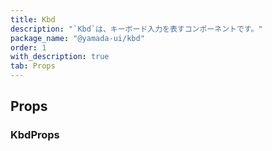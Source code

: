 ```yaml
---
title: Kbd
description: "`Kbd`は、キーボード入力を表すコンポーネントです。"
package_name: "@yamada-ui/kbd"
order: 1
with_description: true
tab: Props
---
```


## Props

### KbdProps

<PropsCard id="kbd-_accept" name="_accept" type="CSSUIObject" />

<PropsCard id="kbd-_active" name="_active" type="CSSUIObject" />

<PropsCard id="kbd-_after" name="_after" type="CSSUIObject" />

<PropsCard id="kbd-_anylink" name="_anyLink" type="CSSUIObject" />

<PropsCard id="kbd-_autofill" name="_autofill" type="CSSUIObject" />

<PropsCard id="kbd-_backdrop" name="_backdrop" type="CSSUIObject" />

<PropsCard id="kbd-_before" name="_before" type="CSSUIObject" />

<PropsCard id="kbd-_between" name="_between" type="CSSUIObject" />

<PropsCard id="kbd-_blank" name="_blank" type="CSSUIObject" />

<PropsCard id="kbd-_checked" name="_checked" type="CSSUIObject" />

<PropsCard id="kbd-_cue" name="_cue" type="CSSUIObject" />

<PropsCard id="kbd-_cueregion" name="_cueRegion" type="CSSUIObject" />

<PropsCard id="kbd-_dark" name="_dark" type="CSSUIObject" />

<PropsCard id="kbd-_default" name="_default" type="CSSUIObject" />

<PropsCard id="kbd-_disabled" name="_disabled" type="CSSUIObject" />

<PropsCard id="kbd-_empty" name="_empty" type="CSSUIObject" />

<PropsCard id="kbd-_enabled" name="_enabled" type="CSSUIObject" />

<PropsCard id="kbd-_end" name="_end" type="CSSUIObject" />

<PropsCard id="kbd-_even" name="_even" type="CSSUIObject" />

<PropsCard id="kbd-_expanded" name="_expanded" type="CSSUIObject" />

<PropsCard id="kbd-_fileselector" name="_fileSelector" type="CSSUIObject" />

<PropsCard id="kbd-_filled" name="_filled" type="CSSUIObject" />

<PropsCard id="kbd-_first" name="_first" type="CSSUIObject" />

<PropsCard id="kbd-_firstletter" name="_firstLetter" type="CSSUIObject" />

<PropsCard id="kbd-_firstline" name="_firstLine" type="CSSUIObject" />

<PropsCard id="kbd-_focus" name="_focus" type="CSSUIObject" />

<PropsCard id="kbd-_focusvisible" name="_focusVisible" type="CSSUIObject" />

<PropsCard id="kbd-_focuswithin" name="_focusWithin" type="CSSUIObject" />

<PropsCard id="kbd-_fullscreen" name="_fullScreen" type="CSSUIObject" />

<PropsCard id="kbd-_grabbed" name="_grabbed" type="CSSUIObject" />

<PropsCard id="kbd-_groupaccept" name="_groupAccept" type="CSSUIObject" />

<PropsCard id="kbd-_groupactive" name="_groupActive" type="CSSUIObject" />

<PropsCard id="kbd-_groupblank" name="_groupBlank" type="CSSUIObject" />

<PropsCard id="kbd-_groupchecked" name="_groupChecked" type="CSSUIObject" />

<PropsCard id="kbd-_groupdisabled" name="_groupDisabled" type="CSSUIObject" />

<PropsCard id="kbd-_groupenabled" name="_groupEnabled" type="CSSUIObject" />

<PropsCard id="kbd-_groupexpanded" name="_groupExpanded" type="CSSUIObject" />

<PropsCard id="kbd-_groupfocus" name="_groupFocus" type="CSSUIObject" />

<PropsCard
  id="kbd-_groupfocusvisible"
  name="_groupFocusVisible"
  type="CSSUIObject"
/>

<PropsCard
  id="kbd-_groupfocuswithin"
  name="_groupFocusWithin"
  type="CSSUIObject"
/>

<PropsCard id="kbd-_groupgrabbed" name="_groupGrabbed" type="CSSUIObject" />

<PropsCard
  id="kbd-_grouphorizontal"
  name="_groupHorizontal"
  type="CSSUIObject"
/>

<PropsCard id="kbd-_grouphover" name="_groupHover" type="CSSUIObject" />

<PropsCard id="kbd-_groupidle" name="_groupIdle" type="CSSUIObject" />

<PropsCard id="kbd-_groupinvalid" name="_groupInvalid" type="CSSUIObject" />

<PropsCard id="kbd-_grouploaded" name="_groupLoaded" type="CSSUIObject" />

<PropsCard id="kbd-_grouploading" name="_groupLoading" type="CSSUIObject" />

<PropsCard id="kbd-_groupoptional" name="_groupOptional" type="CSSUIObject" />

<PropsCard
  id="kbd-_groupplaceholdershown"
  name="_groupPlaceholderShown"
  type="CSSUIObject"
/>

<PropsCard id="kbd-_grouppressed" name="_groupPressed" type="CSSUIObject" />

<PropsCard id="kbd-_groupreadonly" name="_groupReadOnly" type="CSSUIObject" />

<PropsCard id="kbd-_groupreadwrite" name="_groupReadWrite" type="CSSUIObject" />

<PropsCard id="kbd-_groupreject" name="_groupReject" type="CSSUIObject" />

<PropsCard id="kbd-_grouprequired" name="_groupRequired" type="CSSUIObject" />

<PropsCard id="kbd-_groupselected" name="_groupSelected" type="CSSUIObject" />

<PropsCard
  id="kbd-_groupuserinvalid"
  name="_groupUserInvalid"
  type="CSSUIObject"
/>

<PropsCard id="kbd-_groupvalid" name="_groupValid" type="CSSUIObject" />

<PropsCard id="kbd-_groupvertical" name="_groupVertical" type="CSSUIObject" />

<PropsCard id="kbd-_hidden" name="_hidden" type="CSSUIObject" />

<PropsCard id="kbd-_holiday" name="_holiday" type="CSSUIObject" />

<PropsCard id="kbd-_horizontal" name="_horizontal" type="CSSUIObject" />

<PropsCard id="kbd-_hover" name="_hover" type="CSSUIObject" />

<PropsCard id="kbd-_idle" name="_idle" type="CSSUIObject" />

<PropsCard id="kbd-_indeterminate" name="_indeterminate" type="CSSUIObject" />

<PropsCard id="kbd-_inrange" name="_inRange" type="CSSUIObject" />

<PropsCard id="kbd-_invalid" name="_invalid" type="CSSUIObject" />

<PropsCard id="kbd-_last" name="_last" type="CSSUIObject" />

<PropsCard id="kbd-_light" name="_light" type="CSSUIObject" />

<PropsCard id="kbd-_link" name="_link" type="CSSUIObject" />

<PropsCard id="kbd-_loaded" name="_loaded" type="CSSUIObject" />

<PropsCard id="kbd-_loading" name="_loading" type="CSSUIObject" />

<PropsCard id="kbd-_marker" name="_marker" type="CSSUIObject" />

<PropsCard id="kbd-_mediadark" name="_mediaDark" type="CSSUIObject" />

<PropsCard id="kbd-_medialight" name="_mediaLight" type="CSSUIObject" />

<PropsCard
  id="kbd-_mediareducemotion"
  name="_mediaReduceMotion"
  type="CSSUIObject"
/>

<PropsCard id="kbd-_modal" name="_modal" type="CSSUIObject" />

<PropsCard id="kbd-_nativeactive" name="_nativeActive" type="CSSUIObject" />

<PropsCard id="kbd-_nativechecked" name="_nativeChecked" type="CSSUIObject" />

<PropsCard id="kbd-_nativedisabled" name="_nativeDisabled" type="CSSUIObject" />

<PropsCard id="kbd-_nativefocus" name="_nativeFocus" type="CSSUIObject" />

<PropsCard
  id="kbd-_nativefocusvisible"
  name="_nativeFocusVisible"
  type="CSSUIObject"
/>

<PropsCard
  id="kbd-_nativefocuswithin"
  name="_nativeFocusWithin"
  type="CSSUIObject"
/>

<PropsCard id="kbd-_nativehidden" name="_nativeHidden" type="CSSUIObject" />

<PropsCard id="kbd-_nativehover" name="_nativeHover" type="CSSUIObject" />

<PropsCard id="kbd-_nativereadonly" name="_nativeReadOnly" type="CSSUIObject" />

<PropsCard id="kbd-_nativetarget" name="_nativeTarget" type="CSSUIObject" />

<PropsCard id="kbd-_nativevalid" name="_nativeValid" type="CSSUIObject" />

<PropsCard id="kbd-_notfirst" name="_notFirst" type="CSSUIObject" />

<PropsCard id="kbd-_notlast" name="_notLast" type="CSSUIObject" />

<PropsCard id="kbd-_nottarget" name="_notTarget" type="CSSUIObject" />

<PropsCard id="kbd-_odd" name="_odd" type="CSSUIObject" />

<PropsCard id="kbd-_only" name="_only" type="CSSUIObject" />

<PropsCard id="kbd-_optional" name="_optional" type="CSSUIObject" />

<PropsCard id="kbd-_outrange" name="_outRange" type="CSSUIObject" />

<PropsCard id="kbd-_outside" name="_outside" type="CSSUIObject" />

<PropsCard id="kbd-_paused" name="_paused" type="CSSUIObject" />

<PropsCard id="kbd-_peeraccept" name="_peerAccept" type="CSSUIObject" />

<PropsCard id="kbd-_peeractive" name="_peerActive" type="CSSUIObject" />

<PropsCard id="kbd-_peerblank" name="_peerBlank" type="CSSUIObject" />

<PropsCard id="kbd-_peerchecked" name="_peerChecked" type="CSSUIObject" />

<PropsCard id="kbd-_peerdisabled" name="_peerDisabled" type="CSSUIObject" />

<PropsCard id="kbd-_peerenabled" name="_peerEnabled" type="CSSUIObject" />

<PropsCard id="kbd-_peerexpanded" name="_peerExpanded" type="CSSUIObject" />

<PropsCard id="kbd-_peerfocus" name="_peerFocus" type="CSSUIObject" />

<PropsCard
  id="kbd-_peerfocusvisible"
  name="_peerFocusVisible"
  type="CSSUIObject"
/>

<PropsCard
  id="kbd-_peerfocuswithin"
  name="_peerFocusWithin"
  type="CSSUIObject"
/>

<PropsCard id="kbd-_peergrabbed" name="_peerGrabbed" type="CSSUIObject" />

<PropsCard id="kbd-_peerhorizontal" name="_peerHorizontal" type="CSSUIObject" />

<PropsCard id="kbd-_peerhover" name="_peerHover" type="CSSUIObject" />

<PropsCard id="kbd-_peeridle" name="_peerIdle" type="CSSUIObject" />

<PropsCard id="kbd-_peerinvalid" name="_peerInvalid" type="CSSUIObject" />

<PropsCard id="kbd-_peerloaded" name="_peerLoaded" type="CSSUIObject" />

<PropsCard id="kbd-_peerloading" name="_peerLoading" type="CSSUIObject" />

<PropsCard id="kbd-_peeroptional" name="_peerOptional" type="CSSUIObject" />

<PropsCard
  id="kbd-_peerplaceholdershown"
  name="_peerPlaceholderShown"
  type="CSSUIObject"
/>

<PropsCard id="kbd-_peerpressed" name="_peerPressed" type="CSSUIObject" />

<PropsCard id="kbd-_peerreadonly" name="_peerReadOnly" type="CSSUIObject" />

<PropsCard id="kbd-_peerreadwrite" name="_peerReadWrite" type="CSSUIObject" />

<PropsCard id="kbd-_peerreject" name="_peerReject" type="CSSUIObject" />

<PropsCard id="kbd-_peerrequired" name="_peerRequired" type="CSSUIObject" />

<PropsCard id="kbd-_peerselected" name="_peerSelected" type="CSSUIObject" />

<PropsCard
  id="kbd-_peeruserinvalid"
  name="_peerUserInvalid"
  type="CSSUIObject"
/>

<PropsCard id="kbd-_peervalid" name="_peerValid" type="CSSUIObject" />

<PropsCard id="kbd-_peervertical" name="_peerVertical" type="CSSUIObject" />

<PropsCard id="kbd-_picture" name="_picture" type="CSSUIObject" />

<PropsCard id="kbd-_placeholder" name="_placeholder" type="CSSUIObject" />

<PropsCard
  id="kbd-_placeholdershown"
  name="_placeholderShown"
  type="CSSUIObject"
/>

<PropsCard id="kbd-_playing" name="_playing" type="CSSUIObject" />

<PropsCard id="kbd-_pressed" name="_pressed" type="CSSUIObject" />

<PropsCard id="kbd-_print" name="_print" type="CSSUIObject" />

<PropsCard id="kbd-_readonly" name="_readOnly" type="CSSUIObject" />

<PropsCard id="kbd-_readwrite" name="_readWrite" type="CSSUIObject" />

<PropsCard id="kbd-_reject" name="_reject" type="CSSUIObject" />

<PropsCard id="kbd-_required" name="_required" type="CSSUIObject" />

<PropsCard id="kbd-_ripple" name="_ripple" type="CSSUIObject" />

<PropsCard id="kbd-_scrollbar" name="_scrollbar" type="CSSUIObject" />

<PropsCard
  id="kbd-_scrollbarbutton"
  name="_scrollbarButton"
  type="CSSUIObject"
/>

<PropsCard
  id="kbd-_scrollbarcorner"
  name="_scrollbarCorner"
  type="CSSUIObject"
/>

<PropsCard id="kbd-_scrollbarthumb" name="_scrollbarThumb" type="CSSUIObject" />

<PropsCard id="kbd-_scrollbartrack" name="_scrollbarTrack" type="CSSUIObject" />

<PropsCard
  id="kbd-_scrollbartrackpiece"
  name="_scrollbarTrackPiece"
  type="CSSUIObject"
/>

<PropsCard id="kbd-_selected" name="_selected" type="CSSUIObject" />

<PropsCard id="kbd-_selection" name="_selection" type="CSSUIObject" />

<PropsCard id="kbd-_start" name="_start" type="CSSUIObject" />

<PropsCard id="kbd-_target" name="_target" type="CSSUIObject" />

<PropsCard id="kbd-_today" name="_today" type="CSSUIObject" />

<PropsCard id="kbd-_userinvalid" name="_userInvalid" type="CSSUIObject" />

<PropsCard id="kbd-_valid" name="_valid" type="CSSUIObject" />

<PropsCard id="kbd-_vertical" name="_vertical" type="CSSUIObject" />

<PropsCard id="kbd-_visited" name="_visited" type="CSSUIObject" />

<PropsCard id="kbd-_weekend" name="_weekend" type="CSSUIObject" />
